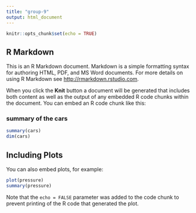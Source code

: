 ```yaml
---
title: "group-9"
output: html_document
---
```


```r
knitr::opts_chunk$set(echo = TRUE)
```

## R Markdown

This is an R Markdown document. Markdown is a simple formatting syntax for authoring HTML, PDF, and MS Word documents. For more details on using R Markdown see <http://rmarkdown.rstudio.com>.

When you click the **Knit** button a document will be generated that includes both content as well as the output of any embedded R code chunks within the document. You can embed an R code chunk like this:

### summary of the cars
```r
summary(cars)
dim(cars)
```

## Including Plots

You can also embed plots, for example:

```r
plot(pressure)
summary(pressure)
```

Note that the `echo = FALSE` parameter was added to the code chunk to prevent printing of the R code that generated the plot.
